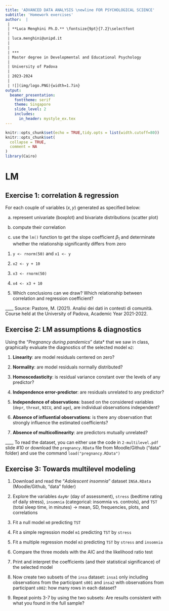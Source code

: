 ---
title: 'ADVANCED DATA ANALYSIS \newline FOR PSYCHOLOGICAL SCIENCE'
subtitle: 'Homework exercises'
author:  |
 |
 | **Luca Menghini Ph.D.** \fontsize{9pt}{7.2}\selectfont
 |
 | luca.menghini@unipd.it
 |
 |
 | ***
 | Master degree in Developmental and Educational Psychology 
 |
 | University of Padova
 |
 | 2023-2024
 |
 | ![](img/logo.PNG){width=1.7in}
output:
  beamer_presentation:
    fonttheme: serif
    theme: Singapore
    slide_level: 2
    includes:
      in_header: mystyle_ex.tex
---

```{r setup, include=FALSE}

knitr::opts_chunk$set(echo = TRUE,tidy.opts = list(width.cutoff=80))
knitr::opts_chunk$set(
  collapse = TRUE,
  comment = NA
)
library(Cairo)

```

# LM

## Exercise 1: correlation & regression

\fontsize{7.5pt}{12}\selectfont

For each couple of variables ($x,y$) generated as specified below:

a) represent univariate (boxplot) and bivariate distributions (scatter plot)

b) compute their correlation

c) use the `lm()` function to get the slope coefficient $\beta_1$ and determinate whether the relationship significantly differs from zero \newline

1. `y <- rnorm(50)` and `x1 <- y`

2. `x2 <- y + 10`

3. `x3 <- rnorm(50)`

4. `x4 <- x3 + 10`

5. Which conclusions can we draw? Which relationship between correlation and regression coefficient?

\fontsize{5.5pt}{12}\selectfont ____ \newline Source: Pastore, M. (2021). Analisi dei dati in contesti di comunità. Course held at the University of Padova, Academic Year 2021-2022.

## Exercise 2: LM assumptions & diagnostics

\fontsize{7.5pt}{12}\selectfont

Using the “*Pregnancy during pandemics*” data* that we saw in class, graphically evaluate the diagnostics of the selected model `m2`:

1. **Linearity**: are model residuals centered on zero?

2. **Normality**: are model residuals normally distributed?

3. **Homoscedasticity**: is residual variance constant over the levels of any predictor?

4. **Independence error-predictor**: are residuals unrelated to any predictor?

5. **Independence of observations**: based on the considered variables (`depr`, `threat`, `NICU`, and `age`), are individual observations independent?

6. **Absence of influential observations**: is there any observation that strongly influence the estimated coefficients?

7. **Absence of multicollinearity**: are predictors mutually unrelated?

\fontsize{5.5pt}{12}\selectfont ____ \newline *To read the dataset, you can either use the code in `2-multilevel.pdf` slide #10 or download the `pregnancy.RData` file from Moodle/Github ("data" folder) and use the command \color{blue} `load("pregnancy.RData")`

## Exercise 3: Towards multilevel modeling

\fontsize{7.5pt}{12}\selectfont

1. Download and read the “*Adolescent insomnia*” dataset `INSA.RData` (Moodle/Github, "data" folder)

2. Explore the variables `dayNr` (day of assessment), `stress` (bedtime rating of daily stress), `insomnia` (categorical: insomnia vs. controls), and `TST` (total sleep time, in minutes) &rightarrow; mean, SD, frequencies, plots, and correlations

3. Fit a null model `m0` predicting `TST`

4. Fit a simple regression model `m1` predicting `TST` by `stress`

5. Fit a multiple regression model `m3` predicting `TST` by `stress` and `insomnia`

6. Compare the three models with the AIC and the likelihood ratio test

7. Print and interpret the coefficients (and their statistical significance) of the selected model

8. Now create two subsets of the `insa` dataset: `insa1` only including observations from the participant `s001` and `insa2` with observations from participant `s002`: how many rows in each dataset?

9. Repeat points 3-7 by using the two subsets: Are results consistent with what you found in the full sample?
